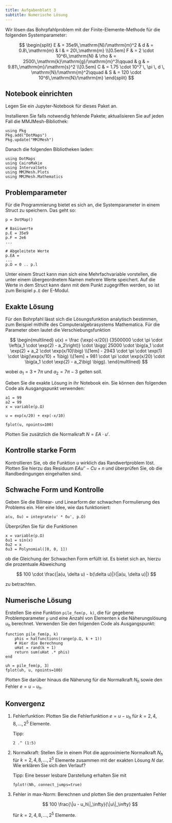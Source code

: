 ```yaml
---
title: Aufgabenblatt 3
subtitle: Numerische Lösung
---
```


\newcommand{\SI}[2]{#1\,#2}
\newcommand{\si}[1]{#1}
\newcommand{\num}[1]{#1}
\newcommand{\newton}{\mathrm{N}}
\newcommand{\metre}{\mathrm{m}}
\newcommand{\per}{/}
\newcommand{\squared}{^2}
\newcommand{\kilo}{\mathrm{k}}
\newcommand{\gram}{\mathrm{g}}
\newcommand{\second}{\mathrm{s}}
\newcommand{\tothe}[1]{^#1}

Wir lösen das Bohrpfahlproblem mit der Finite-Elemente-Methode für die folgenden Systemparameter:

$$
    \begin{split}
      E & = \SI{35e9}{\newton\per\metre\squared}
      &
      d & = \SI{0.8}{\metre}
      &
      l & = \SI{20}{\metre}
      \\[0.5em]
      F & = \SI{2 \cdot 10^6}{\newton}
      &
      \rho & = \SI{2500}{\kilo\gram\per\metre\tothe{3}}\qquad
      &
      g & = \SI{9.81}{\metre\per\second\squared}
      \\[0.5em]
      C & = 1.75 \cdot 10^7 \, \pi \, d \, \si{\newton\per\metre\squared}\qquad
      &
      S & = \SI{120 \cdot 10^6}{\newton\per\metre}
    \end{split}
$$

## Notebook einrichten

Legen Sie ein Jupyter-Notebook für dieses Paket an.

Installieren Sie falls notwendig fehlende Pakete; aktualisieren Sie auf jeden Fall die MMJMesh-Bibliothek:

```.julia
using Pkg
Pkg.add("DotMaps")
Pkg.update("MMJMesh")
```

Danach die folgenden Bibliotheken laden:

```.julia
using DotMaps
using CairoMakie
using IntervalSets
using MMJMesh.Plots
using MMJMesh.Mathematics
```

## Problemparameter

Für die Programmierung bietet es sich an, die Systemparameter in einem Struct zu speichern. Das geht so:

```.julia
p = DotMap()

# Basiswerte
p.E = 35e9
p.F = 2e6
...

# Abgeleitete Werte
p.EA = 
...
p.Ω = 0 .. p.l
```

Unter einem Struct kann man sich eine Mehrfachvariable vorstellen, die unter einem übergeordnetem Namen mehrere Werte speichert. Auf die Werte in dem Struct kann dann mit dem Punkt zugegriffen werden, so ist zum Beispiel `p.E` der E-Modul.

## Exakte Lösung

Für den Bohrpfahl lässt sich die Lösungsfunktion analytisch bestimmen, zum Beispiel mithilfe des Computeralgebrasystems Mathematica. Für die Parameter oben lautet die Verschiebungsfunktion 

$$
\begin{multlined}
u(x) 
= 
\frac
{\exp(-x/20)}
{3500000 \cdot \pi \cdot  \left(a_1 \cdot \exp(2) - a_2\right)}
\cdot
 \bigg(
  25000 \cdot \big(a_1 \cdot \exp(2) + a_2 \cdot \exp(x/10)\big)
  \\[1em]
  - 2943 \cdot \pi \cdot \exp(1) \cdot \big(\exp(x/10) + 1\big)
  \\[1em]
  + 981 \cdot \pi \cdot \exp(x/20) \cdot \big(a_1 \cdot \exp(2) - a_2\big)
\bigg).
\end{multlined}
$$

wobei $a_1 = 3 + 7 \pi$ und $a_2 = 7\pi - 3$ gelten soll.

Geben Sie die exakte Lösung in ihr Notebook ein. Sie können den folgenden Code als Ausgangspunkt verwenden:

```.julia
a1 = 99
a2 = 99
x = variable(p.Ω)

u = exp(x/20) + exp(-x/10)

fplot(u, npoints=100)
```

Plotten Sie zusätzlich die Normalkraft $N = EA \cdot u'$.

## Kontrolle starke Form

Kontrollieren Sie, ob die Funktion $u$ wirklich das Randwertproblem löst. Plotten Sie hierzu das Residuum $EA u'' - C u + n$ und überprüfen Sie, ob die Randbedingungen eingehalten sind.

## Schwache Form und Kontrolle

Geben Sie die Bilinear- und Linearform der schwachen Formulierung des Problems ein. Hier eine Idee, wie das funktioniert:

```.julia
a(u, δu) = integrate(u' * δu', p.Ω)
```

Überprüfen Sie für die Funktionen

```.julia
x = variable(p.Ω)
δu1 = sin(x)
δu2 = x
δu3 = Polynomial([0, 0, 1])
```

ob die Gleichung der Schwachen Form erfüllt ist. Es bietet sich an, hierzu die prozentuale Abweichung

$$
  100 \cdot \frac{|a(u, \delta u) - b(\delta u)|}{|a(u, \delta u)|}
$$

zu betrachten.

## Numerische Lösung

Erstellen Sie eine Funktion `pile_fem(p, k)`, die für gegebene Problemparameter `p` und eine Anzahl von Elementen `k` die Näherungslösung $u_h$ berechnet. Verwenden Sie den folgenden Code als Ausgangspunkt:

```.julia
function pile_fem(p, k)
    phis = hatfunctions(range(p.Ω, k + 1))
    # Hier die Berechnung
    uHat = rand(k + 1)
    return sum(uHat .* phis)
end

uh = pile_fem(p, 3)
fplot(uh, u, npoints=100)
```

Plotten Sie darüber hinaus die Näherung für die Normalkraft $N_h$ sowie den Fehler $e = u - u_h$.

## Konvergenz

1. Fehlerfunktion: Plotten Sie die Fehlerfunktion $e = u - u_h$ für $k = 2, 4, 8, \dots, 2^5$ Elemente.

    Tipp:

    ```.julia
    2 .^ (1:5)
    ```

1. Normalkraft: Stellen Sie in einem Plot die approximierte Normalkraft $N_h$ für $k = 2, 4, 8, \dots, 2^5$ Elemente zusammen mit der exakten Lösung $N$ dar. Wie erklären Sie sich den Verlauf?

    Tipp: Eine besser lesbare Darstellung erhalten Sie mit

    ```.julia
    fplot!(Nh, connect_jumps=true)
    ```

1. Fehler in max-Norm: Berechnen und plotten Sie den prozentualen Fehler

    $$
    100 \frac{\|u - u_h\|_\infty}{\|u\|_\infty}
    $$

    für $k = 2, 4, 8, \dots, 2^5$ Elemente.